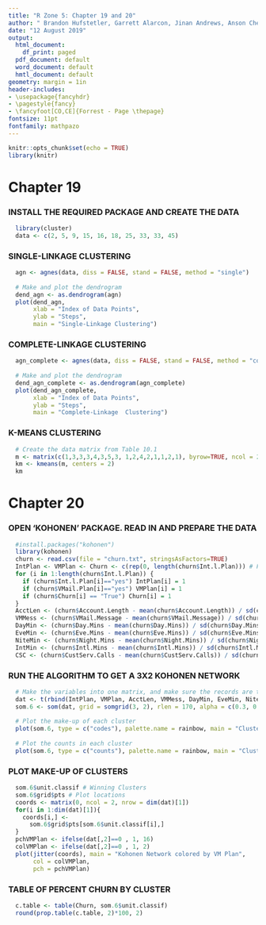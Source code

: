 ```yaml
---
title: "R Zone 5: Chapter 19 and 20"
author: " Brandon Hufstetler, Garrett Alarcon, Jinan Andrews, Anson Cheng, Nick Forrest, and Nestor Herandez"
date: "12 August 2019"
output:
  html_document:
    df_print: paged
  pdf_document: default
  word_document: default
  hmtl_document: default
geometry: margin = 1in
header-includes:
- \usepackage{fancyhdr}
- \pagestyle{fancy}
- \fancyfoot[CO,CE]{Forrest - Page \thepage}
fontsize: 11pt
fontfamily: mathpazo
---
```


```r
knitr::opts_chunk$set(echo = TRUE)
library(knitr)
```

# Chapter 19

### INSTALL THE REQUIRED PACKAGE AND CREATE THE DATA
```r
  library(cluster)
  data <- c(2, 5, 9, 15, 16, 18, 25, 33, 33, 45)
```

### SINGLE-LINKAGE CLUSTERING
```r
  agn <- agnes(data, diss = FALSE, stand = FALSE, method = "single")
  
  # Make and plot the dendrogram
  dend_agn <- as.dendrogram(agn)
  plot(dend_agn,
       xlab = "Index of Data Points",
       ylab = "Steps",
       main = "Single-Linkage Clustering")
```

### COMPLETE-LINKAGE CLUSTERING
```r
  agn_complete <- agnes(data, diss = FALSE, stand = FALSE, method = "complete")
  
  # Make and plot the dendrogram
  dend_agn_complete <- as.dendrogram(agn_complete)
  plot(dend_agn_complete,
       xlab = "Index of Data Points",
       ylab = "Steps",
       main = "Complete-Linkage  Clustering")
```  

### K-MEANS CLUSTERING
```r
  # Create the data matrix from Table 10.1
  m <- matrix(c(1,3,3,3,4,3,5,3, 1,2,4,2,1,1,2,1), byrow=TRUE, ncol = 2)
  km <- kmeans(m, centers = 2)
  km
```

# Chapter 20

### OPEN ‘KOHONEN’ PACKAGE. READ IN AND PREPARE THE DATA
```r
  #install.packages("kohonen")
  library(kohonen)
  churn <- read.csv(file = "churn.txt", stringsAsFactors=TRUE)
  IntPlan <- VMPlan <- Churn <- c(rep(0, length(churn$Int.l.Plan))) # Flag variables
  for (i in 1:length(churn$Int.l.Plan)) {
    if (churn$Int.l.Plan[i]=="yes") IntPlan[i] = 1
    if (churn$VMail.Plan[i]=="yes") VMPlan[i] = 1
    if (churn$Churn[i] == "True") Churn[i] = 1
  }
  AcctLen <- (churn$Account.Length - mean(churn$Account.Length)) / sd(churn$Account.Length)
  VMMess <- (churn$VMail.Message - mean(churn$VMail.Message)) / sd(churn$VMail.Message)
  DayMin <- (churn$Day.Mins - mean(churn$Day.Mins)) / sd(churn$Day.Mins)
  EveMin <- (churn$Eve.Mins - mean(churn$Eve.Mins)) / sd(churn$Eve.Mins)
  NiteMin <- (churn$Night.Mins - mean(churn$Night.Mins)) / sd(churn$Night.Mins)
  IntMin <- (churn$Intl.Mins - mean(churn$Intl.Mins)) / sd(churn$Intl.Mins)
  CSC <- (churn$CustServ.Calls - mean(churn$CustServ.Calls)) / sd(churn$CustServ.Calls)
```

### RUN THE ALGORITHM TO GET A 3X2 KOHONEN NETWORK
```r
  # Make the variables into one matrix, and make sure the records are the rows
  dat <- t(rbind(IntPlan, VMPlan, AcctLen, VMMess, DayMin, EveMin, NiteMin, IntMin, CSC))
  som.6 <- som(dat, grid = somgrid(3, 2), rlen = 170, alpha = c(0.3, 0.00), radius = 2)
  
  # Plot the make-up of each cluster
  plot(som.6, type = c("codes"), palette.name = rainbow, main = "Cluster Content")
  
  # Plot the counts in each cluster
  plot(som.6, type = c("counts"), palette.name = rainbow, main = "Cluster Counts")
```

### PLOT MAKE-UP OF CLUSTERS
```r
  som.6$unit.classif # Winning Clusters
  som.6$grid$pts # Plot locations
  coords <- matrix(0, ncol = 2, nrow = dim(dat)[1])
  for(i in 1:dim(dat)[1]){
    coords[i,] <-
      som.6$grid$pts[som.6$unit.classif[i],]
  }
  pchVMPlan <- ifelse(dat[,2]==0 , 1, 16)
  colVMPlan <- ifelse(dat[,2]==0 , 1, 2)
  plot(jitter(coords), main = "Kohonen Network colored by VM Plan",
       col = colVMPlan,
       pch = pchVMPlan)
```

### TABLE OF PERCENT CHURN BY CLUSTER
```r
  c.table <- table(Churn, som.6$unit.classif)
  round(prop.table(c.table, 2)*100, 2)
```

